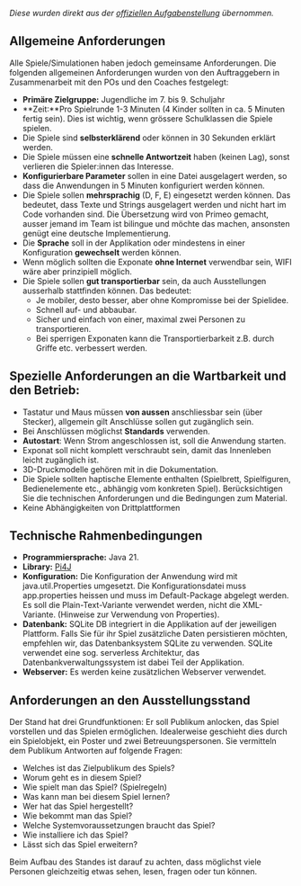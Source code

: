 *Diese wurden direkt aus der [offiziellen Aufgabenstellung](https://fhnw-projecttrack.atlassian.net/wiki/spaces/ip1224vt/pages/344394836/Anforderungen+an+die+Projekte) übernommen.*

## Allgemeine Anforderungen

Alle Spiele/Simulationen haben jedoch gemeinsame Anforderungen. Die folgenden allgemeinen Anforderungen wurden von den Auftraggebern in Zusammenarbeit mit den POs und den Coaches festgelegt: 

- **Primäre Zielgruppe:** Jugendliche im 7. bis 9. Schuljahr
- **Zeit:**Pro Spielrunde 1-3 Minuten (4 Kinder sollten in ca. 5 Minuten fertig sein). Dies ist wichtig, wenn grössere Schulklassen die Spiele spielen.
- Die Spiele sind **selbsterklärend** oder können in 30 Sekunden erklärt werden.
- Die Spiele müssen eine **schnelle Antwortzeit** haben (keinen Lag), sonst verlieren die Spieler:innen das Interesse.
- **Konfigurierbare Parameter** sollen in eine Datei ausgelagert werden, so dass die Anwendungen in 5 Minuten konfiguriert werden können.
- Die Spiele sollen **mehrsprachig** (D, F, E) eingesetzt werden können. Das bedeutet, dass Texte und Strings ausgelagert werden und nicht hart im Code vorhanden sind.
Die Übersetzung wird von Primeo gemacht, ausser jemand im Team ist bilingue und möchte das machen, ansonsten genügt eine deutsche Implementierung.
- Die **Sprache** soll in der Applikation oder mindestens in einer Konfiguration **gewechselt** werden können.
- Wenn möglich sollten die Exponate **ohne Internet** verwendbar sein, WIFI wäre aber prinzipiell möglich.
- Die Spiele sollen **gut transportierbar** sein, da auch Ausstellungen ausserhalb stattfinden können. Das bedeutet: 
    - Je mobiler, desto besser, aber ohne Kompromisse bei der Spielidee.
    - Schnell auf- und abbaubar.
    - Sicher und einfach von einer, maximal zwei Personen zu transportieren.
    - Bei sperrigen Exponaten kann die Transportierbarkeit z.B. durch Griffe etc. verbessert werden. 


## Spezielle Anforderungen an die Wartbarkeit und den Betrieb:
- Tastatur und Maus müssen **von aussen** anschliessbar sein (über Stecker), allgemein gilt Anschlüsse sollen gut zugänglich sein.
- Bei Anschlüssen möglichst **Standards** verwenden. 
- **Autostart**: Wenn Strom angeschlossen ist, soll die Anwendung starten. 
- Exponat soll nicht komplett verschraubt sein, damit das Innenleben leicht zugänglich ist. 
- 3D-Druckmodelle gehören mit in die Dokumentation.
- Die Spiele sollten haptische Elemente enthalten (Spielbrett, Spielfiguren, Bedienelemente etc., abhängig vom konkreten Spiel). Berücksichtigen Sie die technischen Anforderungen und die Bedingungen zum Material. 
- Keine Abhängigkeiten von Drittplattformen

## Technische Rahmenbedingungen
- **Programmiersprache:** Java 21.
- **Library:** [Pi4J](https://pi4j.com/)
- **Konfiguration:** Die Konfiguration der Anwendung wird mit java.util.Properties umgesetzt. Die Konfigurationsdatei muss app.properties heissen und muss im Default-Package abgelegt werden. Es soll die Plain-Text-Variante verwendet werden, nicht die XML-Variante. (Hinweise zur Verwendung von Properties).
- **Datenbank:** SQLite DB integriert in die Applikation auf der jeweiligen Plattform. Falls Sie für ihr Spiel zusätzliche Daten persistieren möchten, empfehlen wir, das Datenbanksystem SQLite zu verwenden. SQLite verwendet eine sog. serverless Architektur, das Datenbankverwaltungssystem ist dabei Teil der Applikation.
- **Webserver:** Es werden keine zusätzlichen Webserver verwendet.


## Anforderungen an den Ausstellungsstand

Der Stand hat drei Grundfunktionen: Er soll Publikum anlocken, das Spiel vorstellen und das Spielen ermöglichen. Idealerweise geschieht dies durch ein Spielobjekt, ein Poster und zwei Betreuungspersonen. Sie vermitteln dem Publikum Antworten auf folgende Fragen:

- Welches ist das Zielpublikum des Spiels?
- Worum geht es in diesem Spiel?
- Wie spielt man das Spiel? (Spielregeln)
- Was kann man bei diesem Spiel lernen?
- Wer hat das Spiel hergestellt?
- Wie bekommt man das Spiel?
- Welche Systemvoraussetzungen braucht das Spiel?
- Wie installiere ich das Spiel?
- Lässt sich das Spiel erweitern?

Beim Aufbau des Standes ist darauf zu achten, dass möglichst viele Personen gleichzeitig etwas sehen, lesen, fragen oder tun können.